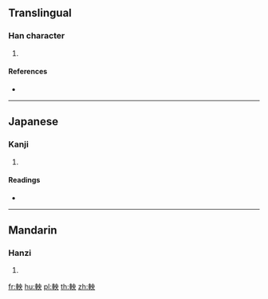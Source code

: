 {{character info/new}}
==Translingual==

===Han character===
{{Han char|rn=159|rad=車|as=05|sn=12|four=55030|canj=JJLBK}}

# {{defn|Han|sort=車05}}

====References====
* {{Han ref|kx=1241.260|dkj=38248|hdz=53521.020|uh=8EEE|ud=36590|bh=DC42|bd=56386}}

----

==Japanese==

===Kanji===
{{ja-kanji|grade=|rs=車05}}

# {{defn|lang=ja|sort=車05}}

====Readings====
* {{ja-readings|on=[[おう]] (ō), [[ふく]] (fuku), [[ぶく]] (buku)|kun=|nanori=}}

----

==Mandarin==

===Hanzi===
{{cmn-hanzi|pin=[[ǎng]] ([[ang3]])|wg=ang<sup>3</sup>}}

# {{defn|lang=cmn|sort=車05}}

[[fr:軮]]
[[hu:軮]]
[[pl:軮]]
[[th:軮]]
[[zh:軮]]